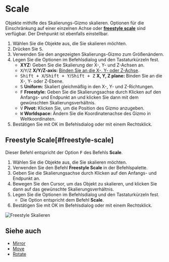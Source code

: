 
# Scale

<Reference shortcut="S" command="Scale" button="Links von der Befehlsleiste" />

Objekte mithilfe des Skalierungs-Gizmo skalieren. Optionen für die Einschränkung auf einer einzelnen Achse oder [**freestyle scale**](#freestyle-scale) sind verfügbar. Der Drehpunkt ist ebenfalls einstellbar.

1. Wählen Sie die Objekte aus, die Sie skalieren möchten.
2. Drücken Sie <kbd>S</kbd>.
3. Verwenden Sie den angezeigten Skalierungs-Gizmo zum Größenändern.
4. Legen Sie die Optionen im Befehlsdialog und den Tastaturkürzeln fest.
   - **XYZ:** Geben Sie die Skalierung der X-, Y- und Z-Achsen an.
   - <kbd>X</kbd>/<kbd>Y</kbd>/<kbd>Z</kbd> **X/Y/Z-axis:** [Binden Sie an die X-, Y- oder Z-Achse](./sketching-essentials#constrain-to-an-axis).
   - <kbd>Shift + X</kbd>/<kbd>Shift + Y</kbd>/<kbd>Shift + Z</kbd> **X, Y, Z plane:** Binden Sie an die X-, Y- oder Z-Ebene.
   - <kbd>S</kbd> **Uniform:** Skaliert gleichmäßig in den X-, Y- und Z-Richtungen.
   - <kbd>F</kbd> **Freestyle:** Geben Sie die Skalierungsachse durch Klicken auf den Anfangs- und Endpunkt an und klicken Sie dann mit dem gewünschten Skalierungsverhältnis.
   - <kbd>V</kbd> **Pivot:** Klicken Sie, um die Position des Gizmo anzugeben.
   - <kbd>W</kbd> **Worldspace:** Ändern Sie die Koordinatenachse des Gizmo in Weltkoordinaten.
5. Bestätigen Sie mit OK im Befehlsdialog oder mit einem Rechtsklick.

## Freestyle Scale[#freestyle-scale]

Dieser Befehl entspricht der Option <kbd>F</kbd> des Befehls **Scale**.

1. Wählen Sie die Objekte aus, die Sie skalieren möchten.
2. Verwenden Sie den Befehl **Freestyle Scale** in der Befehlspalette.
3. Geben Sie die Skalierungsachse durch Klicken auf den Anfangs- und Endpunkt an.
4. Bewegen Sie den Cursor, um das Objekt zu skalieren, und klicken Sie dann auf das gewünschte Skalierungsverhältnis.
5. Legen Sie die Optionen im Befehlsdialog und den Tastaturkürzeln fest.
   - Die Option entspricht dem Befehl **Scale**.
6. Bestätigen Sie mit OK im Befehlsdialog oder mit einem Rechtsklick.

![Freestyle Skalieren](/img/freestyle-scale.gif)

## Siehe auch
- [Mirror](./mirror)
- [Move](./move)
- [Rotate](./rotate)
